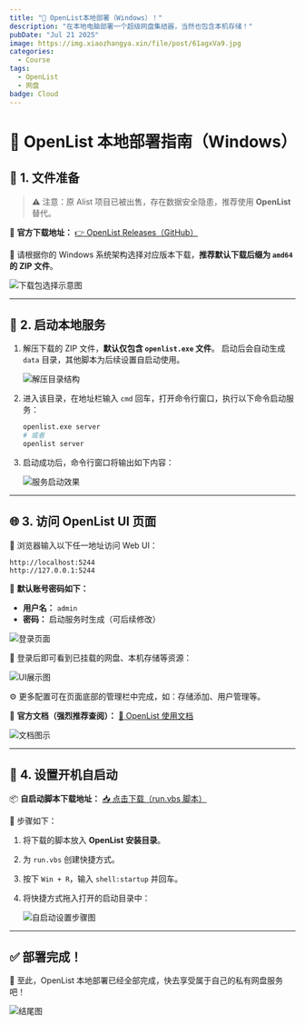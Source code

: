 ```yaml
---
title: "🌟 OpenList本地部署（Windows）！"
description: "在本地电脑部署一个超级网盘集结器，当然也包含本机存储！"
pubDate: "Jul 21 2025"
image: https://img.xiaozhangya.xin/file/post/61agxVa9.jpg
categories:
  - Course
tags:
  - OpenList
  - 网盘
badge: Cloud
---
```

# 🎉 OpenList 本地部署指南（Windows）

## 📁 1. 文件准备

> ⚠️ 注意：原 Alist 项目已被出售，存在数据安全隐患，推荐使用 **OpenList** 替代。

🔗 **官方下载地址：**
[👉 OpenList Releases（GitHub）](https://github.com/OpenListTeam/OpenList/releases)

📌 请根据你的 Windows 系统架构选择对应版本下载，**推荐默认下载后缀为 `amd64` 的 ZIP 文件**。

![下载包选择示意图](https://cdn.jsdelivr.net/gh/xz131714/PicBed@main/202506141123097.png)

---

## 🚀 2. 启动本地服务

1. 解压下载的 ZIP 文件，**默认仅包含 `openlist.exe` 文件**。
   启动后会自动生成 `data` 目录，其他脚本为后续设置自启动使用。

   ![解压目录结构](https://cdn.jsdelivr.net/gh/xz131714/PicBed@main/202506141123096.png)

2. 进入该目录，在地址栏输入 `cmd` 回车，打开命令行窗口，执行以下命令启动服务：

   ```bash
   openlist.exe server
   # 或者
   openlist server
   ```

3. 启动成功后，命令行窗口将输出如下内容：

   ![服务启动效果](https://cdn.jsdelivr.net/gh/xz131714/PicBed@main/202506141123095.png)

---

## 🌐 3. 访问 OpenList UI 页面

🔗 浏览器输入以下任一地址访问 Web UI：

```
http://localhost:5244
http://127.0.0.1:5244
```

📌 **默认账号密码如下：**

* **用户名：** `admin`
* **密码：** 启动服务时生成（可后续修改）

![登录页面](https://cdn.jsdelivr.net/gh/xz131714/PicBed@main/202506141123094.png)

📂 登录后即可看到已挂载的网盘、本机存储等资源：

![UI展示图](https://cdn.jsdelivr.net/gh/xz131714/PicBed@main/202506141123102.png)

⚙️ 更多配置可在页面底部的管理栏中完成，如：存储添加、用户管理等。

📖 **官方文档（强烈推荐查阅）：**
[📘 OpenList 使用文档](https://docs.oplist.org/zh/)

![文档图示](https://cdn.jsdelivr.net/gh/xz131714/PicBed@main/202506141123100.png)

---

## 🔄 4. 设置开机自启动

📦 **自启动脚本下载地址：**
[📥 点击下载（run.vbs 脚本）](https://openlist.xiaozhangya.xin/software/OpenList%E8%87%AA%E5%90%AF%E5%8A%A8)

📌 步骤如下：

1. 将下载的脚本放入 **OpenList 安装目录**。
2. 为 `run.vbs` 创建快捷方式。
3. 按下 `Win + R`，输入 `shell:startup` 并回车。
4. 将快捷方式拖入打开的启动目录中：

   ![自启动设置步骤图](https://cdn.jsdelivr.net/gh/xz131714/PicBed@main/202506141123099.png)

---

## ✅ 部署完成！

🎉 至此，OpenList 本地部署已经全部完成，快去享受属于自己的私有网盘服务吧！

![结尾图](https://cdn.jsdelivr.net/gh/xz131714/PicBed@main/202506141123098.png)
